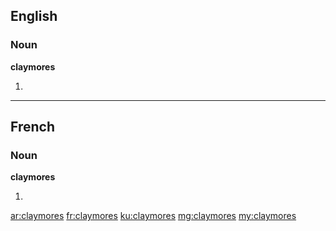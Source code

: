==English==

===Noun===
'''claymores'''

# {{plural of|claymore}}

----

==French==

===Noun===
'''claymores''' {{f|p}}

# {{plural of|claymore|lang=fr}}

[[ar:claymores]]
[[fr:claymores]]
[[ku:claymores]]
[[mg:claymores]]
[[my:claymores]]